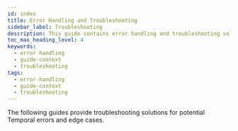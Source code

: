 ```yaml
---
id: index
title: Error Handling and Troubleshooting
sidebar_label: Troubleshooting
description: This guide contains error handling and troubleshooting solutuions for Temporal edge cases.
toc_max_heading_level: 4
keywords:
  - error handling
  - guide-context
  - troubleshooting
tags:
  - error-handling
  - guide-context
  - troubleshooting
---
```


The following guides provide troubleshooting solutions for potential Temporal errors and edge cases.

